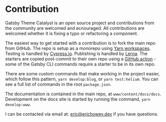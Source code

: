 <SEO
  title="Contribution"
  description="Gatsby Theme Catalyst is an open source project and contributions from the community are welcomed and encouraged! Feel free to submit issues and PRs on GitHub. Gatsby Theme Catalyst is an opinionated set of integrated themes and starters to accelerate your next Gatsby project."
/>

# Contribution

Gatsby Theme Catalyst is an open source project and contributions from the community are welcomed and ecnouraged. All contributions are welcomed whether it is fixing a typo or refactoring a component.

The easiest way to get started with a contribution is to fork the main repo from GitHub. The repo is setup as a monorepo using [Yarn workspaces](https://www.gatsbyjs.org/blog/2019-05-22-setting-up-yarn-workspaces-for-theme-development/). Testing is handled by [Cypress.io](https://www.cypress.io/). Publishing is handled by [Lerna](https://github.com/lerna/lerna). The starters are copied post-commit to their own repo using a [GitHub action](https://johno.com/publishing-gatsby-starters-from-monorepo/) - some of the Gatsby CLI commands require a starter to be in its own repo.

There are some custom commands that make working in the project easier, which follow this pattern, `yarn develop:blog`, or `yarn test:helium`. You can see a full list of commands in the root `package.json`.

The documentation is contained in the main repo, at `www/content/docs/docs`. Development on the docs site is started by running the command, `yarn develop:www`.

I can be contacted via email at: [eric@erichowey.dev](mailto:eric@erichowey.dev) if you have questions.
